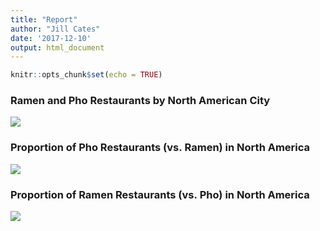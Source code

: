 ```yaml
---
title: "Report"
author: "Jill Cates"
date: '2017-12-10'
output: html_document
---
```


```r
knitr::opts_chunk$set(echo = TRUE)
```


### Ramen and Pho Restaurants by North American City

![](../../results/ramen_pho_restaurants_by_city.png)



### Proportion of Pho Restaurants (vs. Ramen) in North America

![](../../results/pho_popularity.png)



### Proportion of Ramen Restaurants (vs. Pho) in North America

![](../../results/ramen_popularity.png)